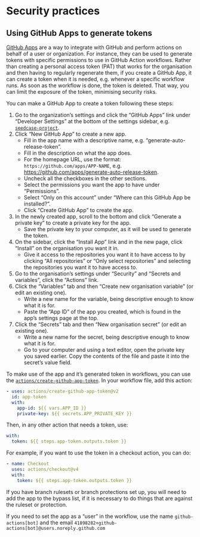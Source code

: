 # Security practices

## Using GitHub Apps to generate tokens

[GitHub Apps](https://docs.github.com/en/apps/overview) are a way to
integrate with GitHub and perform actions on behalf of a user or
organization. For instance, they can be used to generate tokens with
specific permissions to use in GitHub Action workflows. Rather than
creating a personal access token (PAT) that works for the organisation
and then having to regularly regenerate them, if you create a GitHub
App, it can create a token when it is needed, e.g. whenever a specific
workflow runs. As soon as the workflow is done, the token is deleted.
That way, you can limit the exposure of the token, minimising security
risks.

You can make a GitHub App to create a token following these steps:

1.  Go to the organization's settings and click the "GitHub Apps"
    link under "Developer Settings" at the bottom of the settings
    sidebar, e.g.
    [`seedcase-project`](https://github.com/organizations/seedcase-project/settings/apps).
2.  Click "New GitHub App" to create a new app.
    -   Fill in the app name with a descriptive name, e.g.
        "generate-auto-release-token".
    -   Fill in the description on what the app does.
    -   For the homepage URL, use the format:
        `https://github.com/apps/APP-NAME`, e.g.
        <https://github.com/apps/generate-auto-release-token>.
    -   Uncheck all the checkboxes in the other sections.
    -   Select the permissions you want the app to have under
        "Permissions".
    -   Select "Only on this account" under "Where can this GitHub App
        be installed?".
    -   Click "Create GitHub App" to create the app.
3.  In the newly created app, scroll to the bottom and click "Generate a
    private key" to create a private key for the app.
    -   Save the private key to your computer, as it will be used to
        generate the token.
4.  On the sidebar, click the "Install App" link and in the new page,
    click "Install" on the organisation you want it in.
    -   Give it access to the repositories you want it to have access to
        by clicking "All repositories" or "Only select repositories" and
        selecting the repositories you want it to have access to.
5.  Go to the organisation's settings under "Security" and "Secrets and
    variables", click the "Actions" link.
6.  Click the "Variables" tab and then "Create new organisation
    variable" (or edit an existing one).
    -   Write a new name for the variable, being descriptive enough to
        know what it is for.
    -   Paste the "App ID" of the app you created, which is found in the
        app's settings page at the top.
7.  Click the "Secrets" tab and then "New organisation secret" (or edit
    an existing one).
    -   Write a new name for the secret, being descriptive enough to
        know what it is for.
    -   Go to your computer and using a text editor, open the private
        key you saved earlier. Copy the contents of the file and paste
        it into the secret's value field.

To make use of the app and it's generated token in workflows, you can
use the
[`actions/create-github-app-token`](https://github.com/actions/create-github-app-token).
In your workflow file, add this action:

``` yaml
- uses: actions/create-github-app-token@v2
  id: app-token
  with:
    app-id: ${{ vars.APP_ID }}
    private-key: ${{ secrets.APP_PRIVATE_KEY }}
```

Then, in any other action that needs a token, use:

``` yaml
with:
  token: ${{ steps.app-token.outputs.token }}
```

For example, if you want to use the token in a checkout action, you can
do:

``` yaml
- name: Checkout
  uses: actions/checkout@v4
  with:
    token: ${{ steps.app-token.outputs.token }}
```

If you have branch rulesets or branch protections set up, you will need
to add the app to the bypass list, if it is necessary to do things that
are against the ruleset or protection.

If you need to set the app as a "user" in the workflow, use the name
`github-actions[bot]` and the email
`41898282+github-actions[bot]@users.noreply.github.com`
